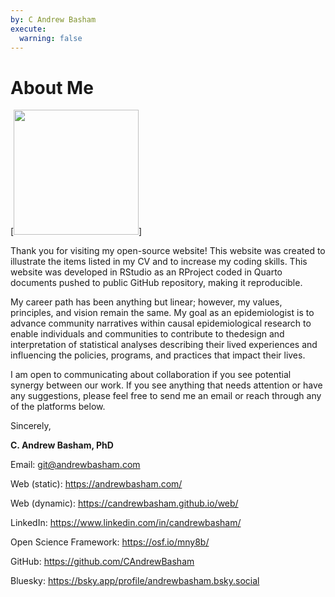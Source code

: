 ```yaml
---
by: C Andrew Basham
execute: 
  warning: false
---
```


# About Me

::: {#fig-headshot}
\[![](images/Basham_headshot.jpg){width="200"}\]
:::

Thank you for visiting my open-source
website! This website was created to
illustrate the items listed in my CV and to
increase my coding skills. This website was
developed in RStudio as an RProject coded
in Quarto documents pushed to public GitHub
repository, making it reproducible.

My career path has been anything but
linear; however, my values, principles, and
vision remain the same. My goal as an
epidemiologist is to advance community
narratives within causal epidemiological
research to enable individuals and
communities to contribute to thedesign and
interpretation of statistical analyses
describing their lived experiences and
influencing the policies, programs, and
practices that impact their lives.

I am open to communicating about
collaboration if you see potential synergy
between our work. If you see anything that
needs attention or have any suggestions,
please feel free to send me an email or
reach through any of the platforms below.

Sincerely,

**C. Andrew Basham, PhD**

Email:
[git\@andrewbasham.com](git@andrewbasham.com)

Web (static): <https://andrewbasham.com/> 

Web (dynamic):
<https://candrewbasham.github.io/web/> 

LinkedIn:
<https://www.linkedin.com/in/candrewbasham/>

Open Science Framework:
<https://osf.io/mny8b/> 

GitHub: <https://github.com/CAndrewBasham> 

Bluesky:
<https://bsky.app/profile/andrewbasham.bsky.social>
 
